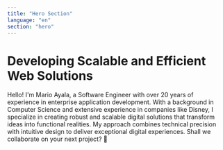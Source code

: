 ```yaml
---
title: "Hero Section"
language: "en"
section: "hero"
---
```


# Developing Scalable and Efficient Web Solutions

Hello! I'm Mario Ayala, a Software Engineer with over 20 years of experience in enterprise application development. With a background in Computer Science and extensive experience in companies like Disney, I specialize in creating robust and scalable digital solutions that transform ideas into functional realities. My approach combines technical precision with intuitive design to deliver exceptional digital experiences. Shall we collaborate on your next project? 🚀
